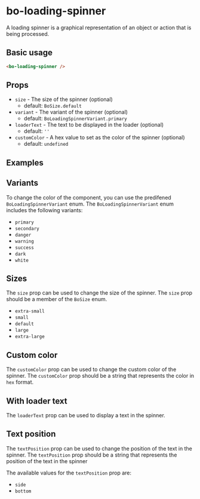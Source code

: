 
<Meta
	title="Components/bo-loading-spinner"
	component={BoLoadingSpinnerStories.BoLoadingSpinner}
/>

# bo-loading-spinner

A loading spinner is a graphical representation of an object or action that is being processed.

## Basic usage

```html
<bo-loading-spinner />
```

## Props

- `size` - The size of the spinner (optional)
  - default: `BoSize.default`
- `variant` - The variant of the spinner (optional)
  - default: `BoLoadingSpinnerVariant.primary`
- `loaderText` - The text to be displayed in the loader (optional)
  - default: `''`
- `customColor` - A hex value to set as the color of the spinner (optional)
  - default: `undefined`

## Examples

<Canvas of={BoLoadingSpinnerStories.Example} />
<Controls of={BoLoadingSpinnerStories.Example} />

## Variants

To change the color of the component, you can use the predifened `BoLoadingSpinnerVariant` enum. The `BoLoadingSpinnerVariant` enum includes the following variants:

- `primary`
- `secondary`
- `danger`
- `warning`
- `success`
- `dark`
- `white`

<Canvas of={BoLoadingSpinnerStories.Variants} />

## Sizes

The `size` prop can be used to change the size of the spinner. The `size` prop should be a member of the `BoSize` enum.

- `extra-small`
- `small`
- `default`
- `large`
- `extra-large`

<Canvas of={BoLoadingSpinnerStories.Sizes} />

## Custom color

The `customColor` prop can be used to change the custom color of the spinner.
The `customColor` prop should be a string that represents the color in `hex` format.

<Canvas of={BoLoadingSpinnerStories.CustomColor} />

## With loader text

The `loaderText` prop can be used to display a text in the spinner.

<Canvas of={BoLoadingSpinnerStories.WithLoaderText} />

## Text position

The `textPosition` prop can be used to change the position of the text in the spinner.
The `textPosition` prop should be a string that represents the position of the text in the spinner

The available values for the `textPosition` prop are:

- `side`
- `bottom`

<Canvas of={BoLoadingSpinnerStories.TextPosition} />
